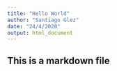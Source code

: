 ```yaml
---
title: "Hello World"
author: "Santiago Glez"
date: "24/4/2020"
output: html_document
---
```


## This is a markdown file
